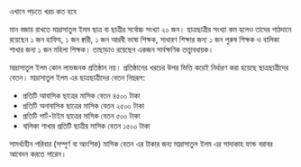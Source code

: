 
<SEO pageTitle="এখানে পড়তে খরচ কত হবে" />
<Box maxWidth={960} margin="0 auto" padding={{ xs: 3, sm: 4 }}>
  <Text variant="h2" textAlign="center">
    এখানে পড়তে খরচ কত হবে
  </Text>
  <Divider />
  <Breadcrumb
    links={[
      { url: '/', name: 'নীড়পাতা' },
      { url: '/finance/', name: 'আর্থিক ব্যাপার' },      
    ]}
  />
  <Divider />

মান বজায় রাখতে মাদ্রাসাতুল ইলম ছাত্র বা ছাত্রীর সর্বোচ্চ সংখ্যা ২০ জন। ছাত্রছাত্রীর সংখ্যা কম হলেও তাদের পাঠদানে রয়েছেন ১ জন হাফিয, ১ জন ক্বারী, ১ জন আরবী ভাষা শিক্ষক, সাধারণ শিক্ষার জন্য ১ জন পুরুষ শিক্ষক ও বালিকা শাখার জন্য ১ জন মহিলা শিক্ষক। তাছাড়াও রয়েছেন একজন সার্বক্ষণিক তত্ত্বাবধায়ক।

মাদ্রাসাতুল ইলম কোন লাভজনক প্রতিষ্ঠান নয়। প্রতিষ্ঠানের খরচের উপর ভিত্তি করেই নির্ধারণ করা হয়েছে ছাত্রছাত্রীদের বেতন। মাদ্রাসাতুল ইলম এর ছাত্রছাত্রীদের বেতন নিম্নরূপ:

- প্রতিটি আবাসিক ছাত্রের মাসিক বেতন ৪৫০০ টাকা
- প্রতিটি অনাবাসিক ছাত্রের মাসিক বেতন ২৫০০ টাকা
- প্রতিটি পার্ট-টাইম ছাত্রের মাসিক বেতন ৫০০ টাকা
- বালিকা শাখার প্রতিটি ছাত্রীর মাসিক বেতন ১৫০০ টাকা

সামর্থ্যহীন পরিবার (সম্পূর্ণ বা আংশিক) মাসিক বেতন এর টাকার জন্য মাদ্রাসাতুল ইলম এর সাদাকাহ ফান্ড বরাবর আবেদন করতে পারেন।

</Box>
